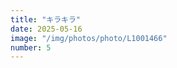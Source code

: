 ```yaml
---
title: "キラキラ"
date: 2025-05-16
image: "/img/photos/photo/L1001466"
number: 5
---
```



<Cover
  size="wide"
  src="/img/photos/202504/L1010929.jpg"
  alt="下鴨神社 糺の森"
  caption="下鴨神社 糺の森でゆらゆらと煌めく水面の光。見るたびに撮ってしまう不思議な魅力。"
/>
